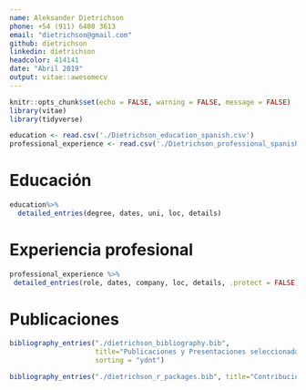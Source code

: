 ```yaml
---
name: Aleksander Dietrichson
phone: +54 (911) 6408 3613
email: "dietrichson@gmail.com"
github: dietrichson
linkedin: dietrichson
headcolor: 414141
date: "Abril 2019"
output: vitae::awesomecv
---
```


```r
knitr::opts_chunk$set(echo = FALSE, warning = FALSE, message = FALSE)
library(vitae)
library(tidyverse)
```

```r
education <- read.csv('./Dietrichson_education_spanish.csv')
professional_experience <- read.csv('./Dietrichson_professional_spanish.csv')
```


# Educación
```r
education%>% 
  detailed_entries(degree, dates, uni, loc, details)
```

# Experiencia profesional
```r
professional_experience %>% 
 detailed_entries(role, dates, company, loc, details, .protect = FALSE)
```

# Publicaciones

```r
bibliography_entries("./dietrichson_bibliography.bib", 
                     title="Publicaciones y Presentaciones seleccionadas",
                     sorting = "ydnt")
```

```r
bibliography_entries("./dietrichson_r_packages.bib", title="Contribuciones al Comprehensive R Archive Network (CRAN)")
```

